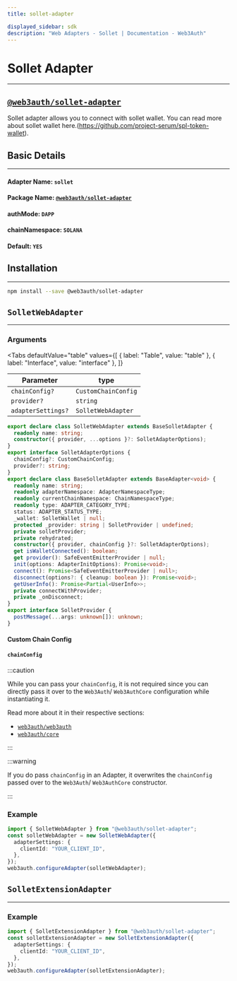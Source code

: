 ```yaml
---
title: sollet-adapter

displayed_sidebar: sdk
description: "Web Adapters - Sollet | Documentation - Web3Auth"
---
```


# Sollet Adapter

---


## [`@web3auth/sollet-adapter`](https://npmjs.com/package/@web3auth/sollet-adapter)

Sollet adapter allows you to connect with sollet wallet. You can read more about sollet wallet
here.(https://github.com/project-serum/spl-token-wallet).

## Basic Details

---

#### Adapter Name: `sollet`

#### Package Name: [`@web3auth/sollet-adapter`](https://npmjs.com/package/@web3auth/sollet-adapter)

#### authMode: `DAPP`

#### chainNamespace: `SOLANA`

#### Default: `YES`

## Installation

---

```bash npm2yarn
npm install --save @web3auth/sollet-adapter
```

## `SolletWebAdapter`

---

### Arguments

<Tabs
  defaultValue="table"
  values={[
    { label: "Table", value: "table" },
    { label: "Interface", value: "interface" },
  ]}
>

<TabItem value="table">

| Parameter          | type                |
| ------------------ | ------------------- |
| `chainConfig?`     | `CustomChainConfig` |
| `provider?`        | `string`            |
| `adapterSettings?` | `SolletWebAdapter`  |

</TabItem>

<TabItem value="interface">

```ts
export declare class SolletWebAdapter extends BaseSolletAdapter {
  readonly name: string;
  constructor({ provider, ...options }?: SolletAdapterOptions);
}
export interface SolletAdapterOptions {
  chainConfig?: CustomChainConfig;
  provider?: string;
}
export declare class BaseSolletAdapter extends BaseAdapter<void> {
  readonly name: string;
  readonly adapterNamespace: AdapterNamespaceType;
  readonly currentChainNamespace: ChainNamespaceType;
  readonly type: ADAPTER_CATEGORY_TYPE;
  status: ADAPTER_STATUS_TYPE;
  _wallet: SolletWallet | null;
  protected _provider: string | SolletProvider | undefined;
  private solletProvider;
  private rehydrated;
  constructor({ provider, chainConfig }?: SolletAdapterOptions);
  get isWalletConnected(): boolean;
  get provider(): SafeEventEmitterProvider | null;
  init(options: AdapterInitOptions): Promise<void>;
  connect(): Promise<SafeEventEmitterProvider | null>;
  disconnect(options?: { cleanup: boolean }): Promise<void>;
  getUserInfo(): Promise<Partial<UserInfo>>;
  private connectWithProvider;
  private _onDisconnect;
}
export interface SolletProvider {
  postMessage(...args: unknown[]): unknown;
}
```

</TabItem>

</Tabs>

#### Custom Chain Config

#### `chainConfig`

:::caution

While you can pass your `chainConfig`, it is not required since you can directly pass it over to the `Web3Auth`/ `Web3AuthCore` configuration while
instantiating it.

Read more about it in their respective sections:

- [`web3auth/web3auth`](/sdk/web/web3auth/initialize#adding-a-custom-chain-configuration)
- [`web3auth/core`](/sdk/web/core/initialize#adding-a-custom-chain-configuration)

:::

:::warning

If you do pass `chainConfig` in an Adapter, it overwrites the `chainConfig` passed over to the `Web3Auth`/ `Web3AuthCore` constructor.

:::

### Example

```ts
import { SolletWebAdapter } from "@web3auth/sollet-adapter";
const solletWebAdapter = new SolletWebAdapter({
  adapterSettings: {
    clientId: "YOUR_CLIENT_ID",
  },
});
web3auth.configureAdapter(solletWebAdapter);
```

## `SolletExtensionAdapter`

---

### Example

```ts
import { SolletExtensionAdapter } from "@web3auth/sollet-adapter";
const solletExtensionAdapter = new SolletExtensionAdapter({
  adapterSettings: {
    clientId: "YOUR_CLIENT_ID",
  },
});
web3auth.configureAdapter(solletExtensionAdapter);
```

